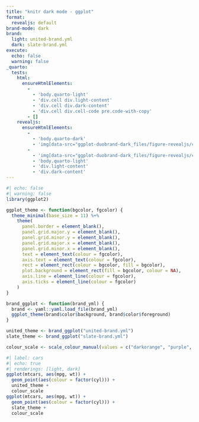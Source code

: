 ```yaml
---
title: "knitr dark mode - ggplot"
format:
  revealjs: default
brand-mode: dark
brand:
  light: united-brand.yml
  dark: slate-brand.yml
execute:
  echo: false
  warning: false
_quarto:
  tests:
    html:
      ensureHtmlElements:
        -
          - 'body.quarto-light'
          - 'div.cell div.light-content'
          - 'div.cell div.dark-content'
          - 'div.cell div.cell-code pre.code-with-copy'
        - []
    revealjs:
      ensureHtmlElements:
        -
          - 'body.quarto-dark'
          - 'img[data-src="ggplot-duobrand-dark_files/figure-revealjs/cars-2.png"]'
        -
          - 'img[data-src="ggplot-duobrand-dark_files/figure-revealjs/cars-1.png"]'
          - 'body.quarto-light'
          - 'div.light-content'
          - 'div.dark-content'
---
```


```r
#| echo: false
#| warning: false
library(ggplot2)

ggplot_theme <- function(bgcolor, fgcolor) {
  theme_minimal(base_size = 11) %+%
    theme(
      panel.border = element_blank(),
      panel.grid.major.y = element_blank(),
      panel.grid.minor.y = element_blank(),
      panel.grid.major.x = element_blank(),
      panel.grid.minor.x = element_blank(),
      text = element_text(colour = fgcolor),
      axis.text = element_text(colour = fgcolor),
      rect = element_rect(colour = bgcolor, fill = bgcolor),
      plot.background = element_rect(fill = bgcolor, colour = NA),
      axis.line = element_line(colour = fgcolor),
      axis.ticks = element_line(colour = fgcolor)
    )
}

brand_ggplot <- function(brand_yml) {
  brand <- yaml::yaml.load_file(brand_yml)
  ggplot_theme(brand$color$background, brand$color$foreground)
}

united_theme <- brand_ggplot("united-brand.yml")
slate_theme <- brand_ggplot("slate-brand.yml")

colour_scale <- scale_colour_manual(values = c("darkorange", "purple", "cyan4"))
```

```r
#| label: cars
#| echo: true
#| renderings: [light, dark]
ggplot(mtcars, aes(mpg, wt)) +
  geom_point(aes(colour = factor(cyl))) +
  united_theme +
  colour_scale
ggplot(mtcars, aes(mpg, wt)) +
  geom_point(aes(colour = factor(cyl))) +
  slate_theme +
  colour_scale
```
